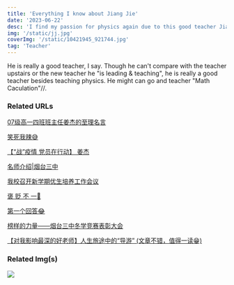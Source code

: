 ```yaml
---
title: 'Everything I know about Jiang Jie'
date: '2023-06-22'
desc: 'I find my passion for physics again due to this good teacher Jiang Jie(hahaha doge doge doge). You can think like what you thought. Just joking... or what!'
img: '/static/jj.jpg'
coverImg: '/static/10421945_921744.jpg'
tag: 'Teacher'
---
```


He is really a good teacher, I say. Though he can't compare with the teacher upstairs or the new teacher he "is leading & teaching", he is really a good teacher besides teaching physics. He might can go and teacher "Math Caculation"//.

### Related URLs
[07级高一四班班主任姜杰的至理名言](https://tieba.baidu.com/p/301592559)

[笑死我辣😅](https://www.xxue100.com/news-id-150324.html)

[【“战”疫情 党员在行动】 姜杰](http://www.yt3z.cn/system/2021/12/16/010647658.shtml)

[名师介绍|烟台三中](http://www.yt3z.cn/system/more/7812010000000000/0000/7812010000000000_00000001.shtml)

[我校召开新学期优生培养工作会议](http://www.yt3z.cn/system/2021/03/16/010634735.shtml)

[褒 贬 不 一🤣](https://tieba.baidu.com/p/240323463?red_tag=2054857888)

[第一个回答😂](https://www.zhihu.com/question/39325988/answer/143532459)

[榜样的力量——烟台三中冬学竞赛表彰大会](http://www.yt3z.cn/system/2018d/12/28/010582023.shtml)

[【对我影响最深的好老师】人生旅途中的“导游” (文章不错，值得一读😁)](https://mp.weixin.qq.com/s?__biz=MjM5OTEyNzY2Ng==&mid=2649967535&idx=2&sn=9ae1eacc00c951b2ff7f853657c89466&chksm=bec7d4b289b05da439e028980ed47ee11749086804f12e8a905181c3c51af76b5286fc3ca3f1&scene=27)

### Related Img(s)

![](/static/jj.jpg)